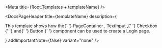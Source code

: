 

<Meta title={Root.Templates + templateName} />

<DocsPageHeader
    title={templateName}
    description={
        <p>
            This template shows how the{' '}
            <LinkTo kind="components-containers-pagecontainer" story="base">
                PageContainer
            </LinkTo>
            , <LinkTo kind="components-form-textinput" story="base">
                TextInput
            </LinkTo>,{' '}
            <LinkTo kind="components-form-checkbox" story="base">
                Checkbox
            </LinkTo>{' '}
            and{' '}
            <LinkTo kind="components-form-button" story="base">
                Button
            </LinkTo>{' '}
            component can be used to create a Login page.
        </p>
    }
    addImportantNote={false}
    variant="none"
/>

<Canvas withToolbar>
    <Story name="Login" story={stories.Base} />
</Canvas>
